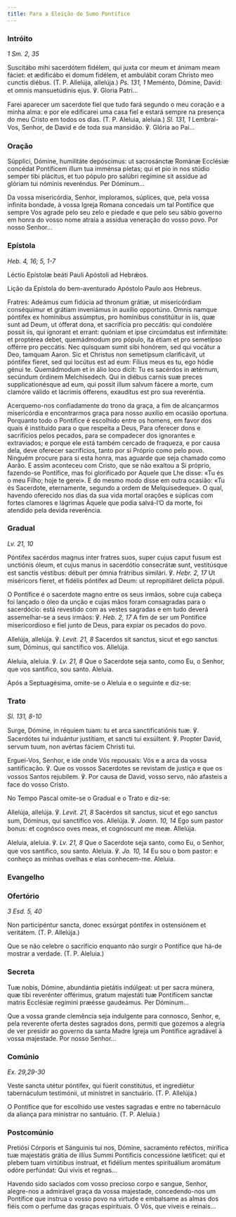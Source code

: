 ```yaml
---
title: Para a Eleição do Sumo Pontífice
---
```


### Intróito

<em>1 Sm. 2, 35</em>

<div class="side-by-side not-content">

Suscitábo mihi sacerdótem fidélem, qui juxta cor meum et ánimam meam fáciet: et ædificábo ei domum fidélem, et ambulábit coram Christo meo cunctis diébus. (T. P. Allelúja, allelúja.) <em>Ps. 131, 1</em> Meménto, Dómine, David: et omnis mansuetúdinis ejus. ℣. Gloria Patri...

Farei aparecer um sacerdote fiel que tudo fará segundo o meu coração e a minha alma: e por ele edificarei uma casa fiel e estará sempre na presença do meu Cristo em todos os dias. (T. P. Aleluia, aleluia.) <em>Sl. 131, 1</em> Lembrai-Vos, Senhor, de David e de toda sua mansidão. ℣. Glória ao Pai...

</div>

### Oração

<div class="side-by-side not-content">

Súpplici, Dómine, humilitáte depóscimus: ut sacrosánctæ Románæ Ecclésiæ concédat Pontíficem illum tua imménsa píetas; qui et pio in nos stúdio semper tibi plácitus, et tuo pópulo pro salúbri regímine sit assidue ad glóriam tui nóminis reveréndus. Per Dóminum...

Da vossa misericórdia, Senhor, imploramos, súplices, que, pela vossa infinita bondade, à vossa Igreja Romana concedais um tal Pontífice que sempre Vos agrade pelo seu zelo e piedade e que pelo seu sábio governo em honra do vosso nome atraia a assídua veneração do vosso povo. Por nosso Senhor...

</div>

### Epístola

<em>Heb. 4, 16; 5, 1-7</em>

<div class="side-by-side not-content">

Léctio Epístolæ beáti Pauli Apóstoli ad Hebrǽos.

Lição da Epístola do bem-aventurado Apóstolo Paulo aos Hebreus.

Fratres: Adeámus cum fidúcia ad thronum grátiæ, ut misericórdiam conséquimur et grátiam inveniámus in auxílio opportúno. Omnis namque póntifex ex homínibus assúmptus, pro homínibus constitúitur in iis, quæ sunt ad Deum, ut ófferat dona, et sacrifícia pro peccátis: qui condolére possit iis, qui ígnorant et errant: quóniam et ipse circúmdatus est infirmitáte: et proptérea debet, quemádmodum pro pópulo, ita étiam et pro semetípso offérre pro peccátis. Nec quisquam sumit sibi honórem, sed qui vocátur a Deo, tamquam Aaron. Sic et Christus non semetípsum clarificávit, ut póntifex fíeret, sed qui locútus est ad eum: Fílius meus es tu, ego hódie génui te. Quemádmodum et in álio loco dicit: Tu es sacérdos in ætérnum, secúndum órdinem Melchísedech. Qui in diébus carnis suæ preces supplicationésque ad eum, qui possit illum salvum fácere a morte, cum clamóre válido et lácrimis ófferens, exaudítus est pro sua reveréntia.

Acerquemo-nos confiadamente do trono da graça, a fim de alcançarmos misericórdia e encontrarmos graça para nosso auxílio em ocasião oportuna. Porquanto todo o Pontífice é escolhido entre os homens, em favor dos quais é instituído para o que respeita a Deus, Para oferecer dons e sacrifícios pelos pecados, para se compadecer dos ignorantes e extraviados; e porque ele está também cercado de fraqueza, e por causa dela, deve oferecer sacrifícios, tanto por si Próprio como pelo povo. Ninguém procure para si esta honra, mas aguarde que seja chamado como Aarão. E assim aconteceu com Cristo, que se não exaltou a Si próprio, fazendo-se Pontífice, mas foi glorificado por Aquele que Lhe disse: «Tu és o meu Filho; hoje te gerei». E do mesmo modo disse em outra ocasião: «Tu és Sacerdote, eternamente, segundo a ordem de Melquisedeque». O qual, havendo oferecido nos dias da sua vida mortal orações e súplicas com fortes clamores e lágrimas Àquele que podia salvá-l’O da morte, foi atendido pela devida reverência.

</div>

### Gradual

<em>Lv. 21, 10</em>

<div class="side-by-side not-content">

Póntifex sacérdos magnus inter fratres suos, super cujus caput fusum est unctiónis óleum, et cujus manus in sacerdótio consecrátæ sunt, vestitúsque est sanctis véstibus: débuit per ómnia frátribus similári. ℣. <em>Hebr. 2, 17</em> Ut miséricors fíeret, et fidélis póntifex ad Deum: ut repropitiáret delícta pópuli.

O Pontífice é o sacerdote magno entre os seus irmãos, sobre cuja cabeça foi lançado o óleo da unção e cujas mãos foram consagradas para o sacerdócio: está revestido com as vestes sagradas e em tudo deverá assemelhar-se a seus irmãos: ℣. <em>Heb. 2, 17</em> A fim de ser um Pontífice misericordioso e fiel junto de Deus, para expiar os pecados do povo.

Allelúja, allelúja. ℣. <em>Levit. 21, 8</em> Sacerdos sit sanctus, sicut et ego sanctus sum, Dóminus, qui sanctífico vos. Allelúja.

Aleluia, aleluia. ℣. <em>Lv. 21, 8</em> Que o Sacerdote seja santo, como Eu, o Senhor, que vos santifico, sou santo. Aleluia.

</div>

<aside>Após a Septuagésima, omite-se o Aleluia e o seguinte e diz-se:</aside>

### Trato

<em>Sl. 131, 8-10</em>

<div class="side-by-side not-content">

Surge, Dómine, in réquiem tuam: tu et arca sanctificatiónis tuæ. ℣. Sacerdótes tui induántur justítiam, et sancti tui exsúltent. ℣. Propter David, servum tuum, non avértas fáciem Christi tui.

Erguei-Vos, Senhor, e ide onde Vós repousais: Vós e a arca da vossa santificação. ℣. Que os vossos Sacerdotes se revistam de justiça e que os vossos Santos rejubilem. ℣. Por causa de David, vosso servo, não afasteis a face do vosso Cristo.

</div>

<aside>No Tempo Pascal omite-se o Gradual e o Trato e diz-se:</aside>

<div class="side-by-side not-content">

Allelúja, allelúja. ℣. <em>Levit. 21, 8</em> Sacérdos sit sanctus, sicut et ego sanctus sum, Dóminus, qui sanctífico vos. Allelúja. ℣. <em>Joann. 10, 14</em> Ego sum pastor bonus: et cognósco oves meas, et cognóscunt me meæ. Allelúja.

Aleluia, aleluia. ℣. <em>Lv. 21, 8</em> Que o Sacerdote seja santo, como Eu, o Senhor, que vos santifico, sou santo. Aleluia. ℣. <em>Jo. 10, 14</em> Eu sou o bom pastor: e conheço as minhas ovelhas e elas conhecem-me. Aleluia.

</div>

### Evangelho


<LinkCard
  title="Missa da Vigília de Pentecostes"
  href="/missal/pentecostes/pasc6-6#evangelho"
/>

### Ofertório

<em>3 Esd. 5, 40</em>

<div class="side-by-side not-content">

Non participéntur sancta, donec exsúrgat póntifex in ostensiónem et veritátem. (T. P. Allelúja.)

Que se não celebre o sacrifício enquanto não surgir o Pontífice que há-de mostrar a verdade. (T. P. Aleluia.)

</div>

### Secreta

<div class="side-by-side not-content">

Tuæ nobis, Dómine, abundántia pietátis indúlgeat: ut per sacra múnera, quæ tibi reverénter offérimus, gratum majestáti tuæ Pontíficem sanctæ matris Ecclésiæ regímini præésse gaudeámus. Per Dóminum...

Que a vossa grande clemência seja indulgente para connosco, Senhor, e, pela reverente oferta destes sagrados dons, permiti que gozemos a alegria de ver presidir ao governo da santa Madre Igreja um Pontífice agradável à vossa majestade. Por nosso Senhor...

</div>

### Comúnio

<em>Ex. 29,29-30</em>

<div class="side-by-side not-content">

Veste sancta utétur póntifex, qui fúerit constitútus, et ingrediétur tabernáculum testimónii, ut minístret in sanctuário. (T. P. Allelúja.)

O Pontífice que for escolhido use vestes sagradas e entre no tabernáculo da aliança para ministrar no santuário. (T. P. Aleluia.)

</div>

### Postcomúnio

<div class="side-by-side not-content">

Pretiósi Córporis et Sánguinis tui nos, Dómine, sacraménto reféctos, mirífica tuæ majestátis grátia de illíus Summi Pontíficis concessióne lætíficet: qui et plebem tuam virtútibus ínstruat, et fidélium mentes spirituálium aromátum odóre perfúndat: Qui vivis et regnas...

Havendo sido saciados com vosso precioso corpo e sangue, Senhor, alegre-nos a admirável graça da vossa majestade, concedendo-nos um Pontífice que instrua o vosso povo na virtude e embalsame as almas dos fiéis com o perfume das graças espirituais. Ó Vós, que viveis e reinais...

</div>

